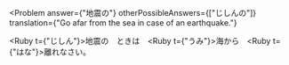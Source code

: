
<Problem
  answer={"地震の"}
  otherPossibleAnswers={["じしんの"]}
  translation={"Go afar from the sea in case of an earthquake."}
>
  <Hide><Ruby t={"じしん"}>地震</Ruby>の</Hide>　ときは　<Ruby t={"うみ"}>海</Ruby>から　<Ruby t={"はな"}>離</Ruby>れなさい。
</Problem>